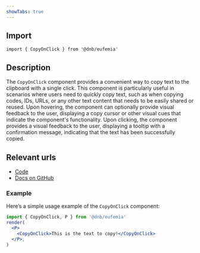 ```yaml
---
showTabs: true
---
```


## Import

```tsx
import { CopyOnClick } from '@dnb/eufemia'
```

## Description

The `CopyOnClick` component provides a convenient way to copy text to the clipboard with a single click. This component is particularly useful in scenarios where users need to quickly copy text, such as when copying codes, IDs, URLs, or any other text content that needs to be easily shared or reused.
Upon hovering, the component can optionally provide visual feedback to the user, displaying a copy cursor or other visual cues that indicate the component's functionality.
Upon clicking, the component provides a visual feedback to the user, displaying a tooltip with a confirmation message, indicating that the text has been successfully copied.

## Relevant urls

- [Code](https://github.com/dnbexperience/eufemia/tree/main/packages/dnb-eufemia/src/components/copy-on-click)
- [Docs on GitHub](https://github.com/dnbexperience/eufemia/tree/main/packages/dnb-design-system-portal/src/docs/uilib/components/copy-on-click)

### Example

Here’s a simple usage example of the `CopyOnClick` component:

```jsx
import { CopyOnClick, P } from '@dnb/eufemia'
render(
  <P>
    <CopyOnClick>This is the text to copy!</CopyOnClick>
  </P>,
)
```
